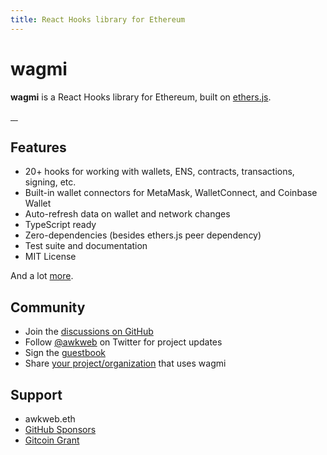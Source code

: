 ```yaml
---
title: React Hooks library for Ethereum
---
```


# wagmi

**wagmi** is a React Hooks library for Ethereum, built on [ethers.js](https://github.com/ethers-io/ethers.js).

<p style={{ display: 'flex', gap: '1rem' }}>
  <a aria-label="Version" href="https://www.npmjs.com/package/wagmi">
    <img alt="" src="https://img.shields.io/npm/v/wagmi" />
  </a>
  <a aria-label="License" href="/LICENSE">
    <img alt="" src="https://img.shields.io/npm/l/wagmi" />
  </a>
  <a aria-label="Sponsors" href="https://github.com/sponsors/tmm">
    <img alt="" src="https://img.shields.io/github/sponsors/tmm" />
  </a>
  <a aria-label="Downloads" href="https://www.npmjs.com/package/wagmi">
    <img alt="" src="https://img.shields.io/npm/dm/wagmi" />
  </a>
</p>

## Features

- 20+ hooks for working with wallets, ENS, contracts, transactions, signing, etc.
- Built-in wallet connectors for MetaMask, WalletConnect, and Coinbase Wallet
- Auto-refresh data on wallet and network changes
- TypeScript ready
- Zero-dependencies (besides ethers.js peer dependency)
- Test suite and documentation
- MIT License

And a lot [more](/getting-started).

## Community

- Join the [discussions on GitHub](https://github.com/tmm/wagmi/discussions)
- Follow [@awkweb](https://twitter.com/awkweb) on Twitter for project updates
- Sign the [guestbook](https://github.com/tmm/wagmi/discussions/2)
- Share [your project/organization](https://github.com/tmm/wagmi/discussions/201) that uses wagmi

## Support

- awkweb.eth
- [GitHub Sponsors](https://github.com/sponsors/tmm)
- [Gitcoin Grant](https://gitcoin.co/grants/4493/wagmi-react-hooks-library-for-ethereum)
